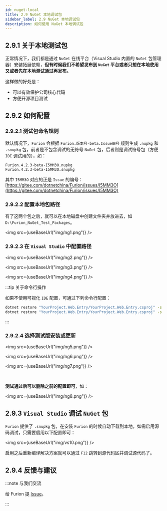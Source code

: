 ```yaml
---
id: nuget-local
title: 2.9 NuGet 本地调试包
sidebar_label: 2.9 NuGet 本地调试包
description: 如何使用 NuGet 本地调试包
---
```



## 2.9.1 关于本地测试包

正常情况下，我们都是通过 `NuGet` 在线平台（Visual Studio 内置的 `NuGet` 包管理器）安装拓展依赖，**但有时候我们不希望发布到 `NuGet` 平台或者只想在本地使用又或者先在本地测试通过再发布。**

这样做的好处是：

- 可以有效保护公司核心代码
- 方便开源项目测试

## 2.9.2 如何配置

### 2.9.2.1 测试包命名规则

默认情况下，`Furion` 会根据 `Furion.版本号-beta.Issue编号` 规则生成 `.nupkg` 和 `.snupkg` 包，前者是不包含调试的无符号 `NuGet` 包，后者则是调试符号包（方便 `IDE` 调试用的），如：

```showLineNumbers title="D:\Furion_NuGet_Test_Packages"
Furion.4.2.3-beta-I5MM3O.nupkg
Furion.4.2.3-beta-I5MM3O.snupkg
```

其中 `I5MM3O` 对应的正是 `Issue` 的编号：[https://gitee.com/dotnetchina/Furion/issues/I5MM3O](https://gitee.com/dotnetchina/Furion/issues/I5MM3O)

### 2.9.2.2 配置本地包路径

有了这两个包之后，就可以在本地磁盘中创建文件夹并放进去，如 `D:\Furion_NuGet_Test_Packages`。

<img src={useBaseUrl("img/ng1.png")} />

### 2.9.2.3 在 `Visual Studio` 中配置路径

<img src={useBaseUrl("img/ng2.png")} />

<img src={useBaseUrl("img/ng3.png")} />

<img src={useBaseUrl("img/ng4.png")} />

:::tip 关于命令行操作

如果不使用可视化 `IDE` 配置，可通过下列命令行配置：

```bash
dotnet restore "YourProject.Web.Entry/YourProject.Web.Entry.csproj" -s "D:\Furion_NuGet_Test_Packages";
dotnet restore "YourProject.Web.Entry/YourProject.Web.Entry.csproj" -s "https://api.nuget.org/v3/index.json";
```

:::

### 2.9.2.4 选择测试版安装或更新

<img src={useBaseUrl("img/ng5.png")} />

<img src={useBaseUrl("img/ng6.png")} />

<img src={useBaseUrl("img/ng7.png")} />

<br />

**测试通过后可以删除之前的配置即可**，如：

<img src={useBaseUrl("img/ng8.png")} />

## 2.9.3 `Visual Studio` 调试 `NuGet` 包

`Furion` 提供了 `.snupkg` 包，在安装 `Furion` 的时候自动下载到本地，如需启用源码调试，只需要启用以下配置即可：

<img src={useBaseUrl("img/vs10.png")} />

启用之后重新编译解决方案就可以通过 `F12` 跳转到源代码区并调试源代码了。

## 2.9.4 反馈与建议

:::note 与我们交流

给 Furion 提 [Issue](https://gitee.com/dotnetchina/Furion/issues/new?issue)。

:::
